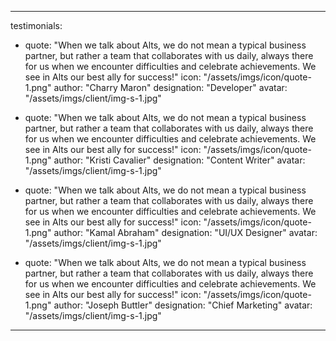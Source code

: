---

testimonials: 
  - quote: "When we talk about Alts, we do not mean a typical business partner, but rather a team that collaborates with us daily, always there for us when we encounter difficulties and celebrate achievements. We see in Alts our best ally for success!"
    icon: "/assets/imgs/icon/quote-1.png"
    author: "Charry Maron"
    designation: "Developer"
    avatar: "/assets/imgs/client/img-s-1.jpg"

  - quote: "When we talk about Alts, we do not mean a typical business partner, but rather a team that collaborates with us daily, always there for us when we encounter difficulties and celebrate achievements. We see in Alts our best ally for success!"
    icon: "/assets/imgs/icon/quote-1.png"
    author: "Kristi Cavalier"
    designation: "Content Writer"
    avatar: "/assets/imgs/client/img-s-1.jpg"

  - quote: "When we talk about Alts, we do not mean a typical business partner, but rather a team that collaborates with us daily, always there for us when we encounter difficulties and celebrate achievements. We see in Alts our best ally for success!"
    icon: "/assets/imgs/icon/quote-1.png"
    author: "Kamal Abraham"
    designation: "UI/UX Designer"
    avatar: "/assets/imgs/client/img-s-1.jpg"

  - quote: "When we talk about Alts, we do not mean a typical business partner, but rather a team that collaborates with us daily, always there for us when we encounter difficulties and celebrate achievements. We see in Alts our best ally for success!"
    icon: "/assets/imgs/icon/quote-1.png"
    author: "Joseph Buttler"
    designation: "Chief Marketing"
    avatar: "/assets/imgs/client/img-s-1.jpg"

---
